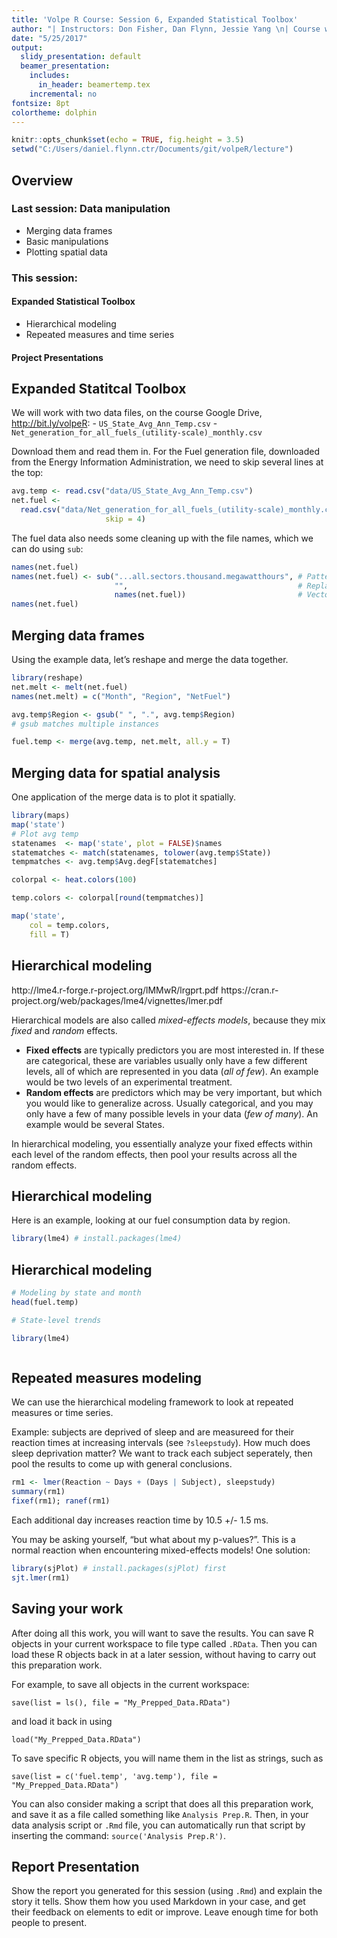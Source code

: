 ```yaml
---
title: 'Volpe R Course: Session 6, Expanded Statistical Toolbox'
author: "| Instructors: Don Fisher, Dan Flynn, Jessie Yang \n| Course webpage: http://bit.ly/volpeR\n"
date: "5/25/2017"
output:
  slidy_presentation: default
  beamer_presentation:
    includes:
      in_header: beamertemp.tex
    incremental: no
fontsize: 8pt
colortheme: dolphin
---
```


```r
knitr::opts_chunk$set(echo = TRUE, fig.height = 3.5)
setwd("C:/Users/daniel.flynn.ctr/Documents/git/volpeR/lecture")
```


## Overview 

### Last session: Data manipulation

- Merging data frames
- Basic manipulations
- Plotting spatial data

### This session:

#### Expanded Statistical Toolbox

- Hierarchical modeling
- Repeated measures and time series

#### Project Presentations

## Expanded Statitcal Toolbox

We will work with two data files, on the course Google Drive, <http://bit.ly/volpeR>:
- `US_State_Avg_Ann_Temp.csv`
- `Net_generation_for_all_fuels_(utility-scale)_monthly.csv`

Download them and read them in. For the Fuel generation file, downloaded from the Energy Information Administration, we need to skip several lines at the top:

```r
avg.temp <- read.csv("data/US_State_Avg_Ann_Temp.csv")
net.fuel <- 
  read.csv("data/Net_generation_for_all_fuels_(utility-scale)_monthly.csv",
                     skip = 4)

```

The fuel data also needs some cleaning up with the file names, which we can do using `sub`:

```r
names(net.fuel)
names(net.fuel) <- sub("...all.sectors.thousand.megawatthours", # Pattern 
                       "",                                      # Replacement
                       names(net.fuel))                         # Vector 
names(net.fuel)
```

## Merging data frames

Using the example data, let's reshape and merge the data together.

```r
library(reshape)
net.melt <- melt(net.fuel)
names(net.melt) = c("Month", "Region", "NetFuel")

avg.temp$Region <- gsub(" ", ".", avg.temp$Region) 
# gsub matches multiple instances

fuel.temp <- merge(avg.temp, net.melt, all.y = T)
```

## Merging data for spatial analysis

One application of the merge data is to plot it spatially. 

```r
library(maps)
map('state') 
# Plot avg temp 
statenames  <- map('state', plot = FALSE)$names
statematches <- match(statenames, tolower(avg.temp$State))
tempmatches <- avg.temp$Avg.degF[statematches]

colorpal <- heat.colors(100)

temp.colors <- colorpal[round(tempmatches)]

map('state', 
    col = temp.colors,
    fill = T)
```

## Hierarchical modeling

http://lme4.r-forge.r-project.org/lMMwR/lrgprt.pdf
https://cran.r-project.org/web/packages/lme4/vignettes/lmer.pdf

Hierarchical models are also called *mixed-effects models*, because they mix *fixed* and *random* effects.

- **Fixed effects** are typically predictors you are most interested in. If these are categorical, these are variables usually only have a few different levels, all of which are represented in you data (*all of few*). An example would be two levels of an experimental treatment.
- **Random effects** are predictors which may be very important, but which you would like to generalize across. Usually categorical, and you may only have a few of many possible levels in your data (*few of many*). An example would be several States.

In hierarchical modeling, you essentially analyze your fixed effects within each level of the random effects, then pool your results across all the random effects.

## Hierarchical modeling

Here is an example, looking at our fuel consumption data by region.
```r
library(lme4) # install.packages(lme4) 

```

## Hierarchical modeling


```r
# Modeling by state and month
head(fuel.temp)

# State-level trends

library(lme4)



```

## Repeated measures modeling

We can use the hierarchical modeling framework to look at repeated measures or time series. 

Example: subjects are deprived of sleep and are measureed for their reaction times at increasing intervals  (see `?sleepstudy`). How much does sleep deprivation matter?
We want to track each subject seperately, then pool the results to come up with general conclusions.
```r
rm1 <- lmer(Reaction ~ Days + (Days | Subject), sleepstudy)
summary(rm1)
fixef(rm1); ranef(rm1)
```
Each additional day increases reaction time by 10.5 +/- 1.5 ms. 

You may be asking yourself, "but what about my p-values?". This is a normal reaction when encountering mixed-effects models! One solution:
```r
library(sjPlot) # install.packages(sjPlot) first
sjt.lmer(rm1)
```


## Saving your work

After doing all this work, you will want to save the results. You can save R objects in your current workspace to file type called `.RData`. Then you can load these R objects back in at a later session, without having to carry out this preparation work.

For example, to save all objects in the current workspace:

`save(list = ls(), file = "My_Prepped_Data.RData")`

and load it back in using

`load("My_Prepped_Data.RData")`

To save specific R objects, you will name them in the list as strings, such as

`save(list = c('fuel.temp', 'avg.temp'), file = "My_Prepped_Data.RData")`

You can also consider making a script that does all this preparation work, and save it as a file called something like `Analysis Prep.R`. Then, in your data analysis script or `.Rmd` file, you can automatically run that script by inserting the command:
`source('Analysis Prep.R')`.

## Report Presentation

Show the report you generated for this session (using `.Rmd`) and explain the story it tells. Show them how you used Markdown in your case, and get their feedback on elements to edit or improve. Leave enough time for both people to present.

